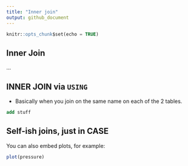 ```yaml
---
title: "Inner join"
output: github_document
---
```


```sql
knitr::opts_chunk$set(echo = TRUE)
```

## Inner Join

...

## INNER JOIN via `USING`

* Basically when you join on the same name on each of the 2 tables.

```sql
add stuff
```

## Self-ish joins, just in CASE

You can also embed plots, for example:

```r
plot(pressure)
```
